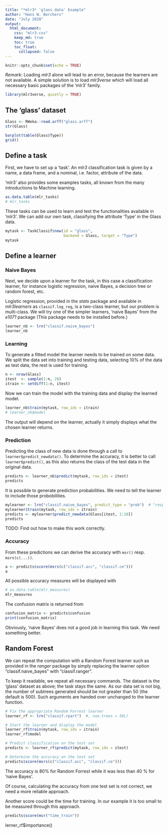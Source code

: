 ```yaml
---
title: "*mlr3* 'glass data' Example"
author: "Hans W. Borchers"
date: "July 2020"
output:
  html_document:
    css: "mlr3.css"
    keep_md: true
    toc: true
    toc_float:
      collapsed: false
---
```


```r
knitr::opts_chunk$set(echo = TRUE)
```

*Remark*: Loading *mlr3* alone will lead to an error, because the learners are not available. A simple solution is to load *mlr3verse* which will load all necessary basic packages of the 'mlr3' family.

```r
library(mlr3verse, quietly = TRUE)
```


## The 'glass' dataset

```r
Glass <- RWeka::read.arff("glass.arff")
str(Glass)
```

```r
barplot(table(Glass$Type))
grid()
```

## Define a task

First, we have to set up a 'task'. An *mlr3* classification task is given by a name, a data frame, and a nominal, i.e. factor, attribute of the data.

'mlr3' also provides some examples tasks, all known from the many introductions to Machine learning.
```r
as.data.table(mlr_tasks)
# mlr_tasks
```

These tasks can be used to learn and test the functionalities available in 'mlr3'. We can add our own task, classifying the attribute 'Type' in the Glass data.

```r
mytask <- TaskClassif$new(id = "glass",
                          backend = Glass, target = "Type")
mytask
```


## Define a learner

### Naive Bayes

Next, we decide upon a learner for the task, in this case a classification learner, for instance logistic regression, naive Bayes, a decision tree or random forest, etc.

Logistic regression, provided in the *stats* package and available in *mlr3learners* as `classif.log_reg`, is a two-class learner, but our problem is multi-class. We will try one of the simpler learners, 'naive Bayes' from the *e1071* package (This package needs to be installed before.)

```r
learner_nb <- lrn("classif.naive_bayes")
learner_nb
```


### Learning

To generate a fitted model the learner needs to be trained on some data. We split the data set into training and testing data, selecting 10% of the data as test data, the rest is used for training.

```r
n <- nrow(Glass)
itest  <- sample(1:n, 20)
itrain <- setdiff(1:n, itest)
```

Now we can train the model with the training data and display the learned model.

```r
learner_nb$train(mytask, row_ids = itrain)
# learner_nb$model
```

The output will depend on the learner, actually it simply displays what the chosen learner returns.


### Prediction

Predicting the class of new data is done through a call to `learner$predict_newdata()`. To determine the accuracy, it is better to call `learner$predict()`, as this also returns the class of the test data in the original data.

```r
predicts <- learner_nb$predict(mytask, row_ids = itest)
predicts
```

It is possible to generate prediction probabilities. We need to tell the learner to include those probobilities.

```r
mylearner <- lrn("classif.naive_bayes", predict_type = "prob")  # "response"
mylearner$train(mytask, row_ids = itrain)
predicts <- mylearner$predict_newdata(Glass[itest, 1:10])
predicts
```

TODO: Find out how to make this work correctly.


### Accuracy

From these predictions we can derive the accuracy with `msr()` resp. `msrs(c(...))`.

```r
a <- predicts$score(msrs(c("classif.acc", "classif.ce")))
a
```

All possible accuracy measures will be displayed with
```r
# as.data.table(mlr_measures)
mlr_measures
```


The confusion matrix is returned from

```r
confusion_matrix <- predicts$confusion
print(confusion_matrix)
```

Obviously, 'naive Bayes' does not a good job in learning this task. We need something better.


## Random Forest

We can repeat the computation with a Random Forest learner such as provided in the *ranger* package by simply replacing the learner option "classif.naive_bayes" with "classif.ranger".

To keep it readable, we repeat all necessary commands. The dataset is the 'glass' dataset as above; the task stays the same. As our data set is not big, the number of subtrees generated should be not greater than 50 (the default is 500). Such arguments are handed over unchanged to the learner function.

```r
# Fix the appropriate Random Forrest learner
learner_rf <- lrn("classif.rpart")  #, num.trees = 50L)

# Start the learner and display the model
learner_rf$train(mytask, row_ids = itrain)
learner_rf$model

# Predict classification on the test set
predicts <- learner_rf$predict(mytask, row_ids = itest)

# Determine the accuracy on the test set
predicts$score(msrs(c("classif.acc", "classif.ce")))
```

The accuracy is 80% for Random Forrest while it was less than 40 % for 'naive Bayes'.

Of course, calculating the accuracy from one test set is not correct, we need a more reliable approach.

Another score could be the time for training. In our example it is too small to be measured through this approach.

```r
predicts$score(msr("time_train"))
```

lerner_rf$importance()
